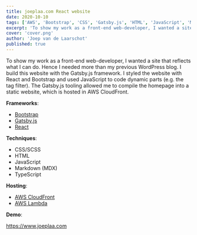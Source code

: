 ```yaml
---
title: joeplaa.com React website
date: 2020-10-10
tags: ['AWS', 'Bootstrap', 'CSS', 'Gatsby.js', 'HTML', 'JavaScript', 'Markdown', 'MDX', 'React', 'SCSS', 'TypeScript']
excerpt: 'To show my work as a front-end web-developer, I wanted a site that reflects what I can do. Hence I needed more than my previous WordPress blog. This is the result.'
cover: 'cover.png'
author: 'Joep van de Laarschot'
published: true
---
```


To show my work as a front-end web-developer, I wanted a site that reflects what I can do. Hence I needed more than my previous WordPress blog. I build this website with the Gatsby.js framework. I styled the website with React and Bootstrap and used JavaScript to code dynamic parts (e.g. the tag filter). The Gatsby.js tooling allowed me to compile the homepage into a static website, which is hosted in AWS CloudFront.

**Frameworks**:

* [Bootstrap](https://getbootstrap.com/)
* [Gatsby.js](https://gatsbyjs.org/)
* [React](https://reactjs.org/)

**Techniques**:

* CSS/SCSS
* HTML
* JavaScript
* Markdown (MDX)
* TypeScript

**Hosting**:

* [AWS CloudFront](https://aws.amazon.com/cloudfront/)
* [AWS Lambda](https://aws.amazon.com/lambda/)

**Demo**:

<https://www.joeplaa.com>
